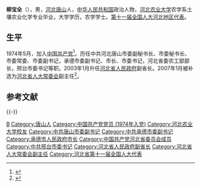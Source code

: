 '''柳宝全'''（{{bd|1947年|2月14日||catIdx=L柳}}），男，[[河北|河北]][[唐山|唐山]]人，[[中华人民共和国|中华人民共和国]]政治人物，[[河北农业大学|河北农业大学]]农学系土壤农业化学专业毕业，大学学历，农学学士。[[第十一届全国人民代表大会代表名单|第十一届全国人大河北地区代表]]。

== 生平 ==
1974年5月，加入[[中国共产党|中国共产党]]<ref>{{Cite web |url=http://news.sina.com.cn/c/2007-01-21/100911051298s.shtml |title=吴振华、柳宝全、高喜同为河北省十届人大常委会副主任 |accessdate=2019-12-12 |author= |date=2007-01-21 |work= |publisher=新浪网，来源：河北日报 |language=Zh-hans |archive-date=2020-10-17 |archive-url=https://web.archive.org/web/20201017031126/http://news.sina.com.cn/c/2007-01-21/100911051298s.shtml |dead-url=no }}</ref>。历任中共河北唐山市委副秘书长、市委秘书长、市委常委、市委副书记，承德市委副书记、市长、市委书记，河北省委农工部部长，邢台市委书记等职。2003年1月升任[[河北省人民政府|河北省人民政府]]副省长。2007年1月被补选为[[河北省人大常委会|河北省人大常委会]]副主任<ref>{{cite web|accessdate=2013-05-01|url=http://www.npc.gov.cn/npc/xinwen/dfrd/hb/2008-07/07/content_1436760.htm|title=柳宝全同志简历|publisher=全国人大网|archive-url=https://web.archive.org/web/20111026231554/http://www.npc.gov.cn/npc/xinwen/dfrd/hb/2008-07/07/content_1436760.htm|archive-date=2011-10-26|dead-url=yes}}</ref>。

==参考文献==
{{reflist|3}}

{{-}}
{{start box}}
{{s-ppo}}
{{s-before|[[臧胜业|臧胜业]]}}
{{s-title|[[中国共产党邢台市委员会|中国共产党邢台市委员会]]书记|2000年12月－2003年1月}}
{{s-after|[[董经纬|董经纬]]}}
{{s-before|[[刘庆国|刘庆国]]}}
{{s-title|[[中国共产党河北省委员会|中国共产党河北省委员会]]农村工作部部长|1999年3月－2000年12月}}
{{s-after|？}}
{{s-before|[[李月辉|李月辉]]}}
{{s-title|[[中国共产党承德市委员会|中国共产党承德市委员会]]书记|1994年11月－1999年3月}}
{{s-after|[[付贵武|付贵武]]}}
{{s-gov}}
{{s-before|[[宋淑艾|宋淑艾]]}}
{{s-title|[[承德市人民政府|承德市人民政府]]市长|1993年9月－1994年11月}}
{{s-after|[[付贵武|付贵武]]}}
{{end box}}

{{Authority control}}
{{DEFAULTSORT:Liu}}
[[Category:柳姓|B]]
[[Category:唐山人|Category:唐山人]]
[[Category:中国共产党党员_(1974年入党)|Category:中国共产党党员 (1974年入党)]]
[[Category:河北农业大学校友|Category:河北农业大学校友]]
[[Category:中共唐山市委副书记|Category:中共唐山市委副书记]]
[[Category:中共承德市委副书记|Category:中共承德市委副书记]]
[[Category:承德市人民政府市长|Category:承德市人民政府市长]]
[[Category:中国共产党河北省委员会成员|Category:中国共产党河北省委员会成员]]
[[Category:中共邢台市委书记|Category:中共邢台市委书记]]
[[Category:河北省人民政府副省长|Category:河北省人民政府副省长]]
[[Category:河北省人大常委会副主任|Category:河北省人大常委会副主任]]
[[Category:河北省第十一届全国人大代表|Category:河北省第十一届全国人大代表]]